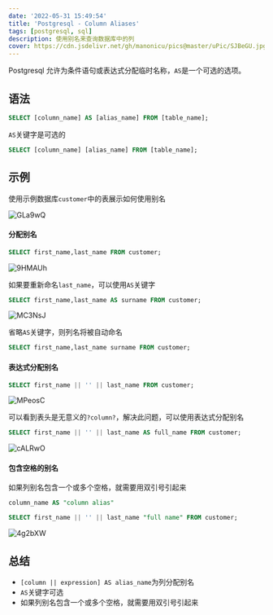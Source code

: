 ```yaml
---
date: '2022-05-31 15:49:54'
title: 'Postgresql - Column Aliases'
tags: [postgresql, sql]
description: 使用别名来查询数据库中的列
cover: https://cdn.jsdelivr.net/gh/manonicu/pics@master/uPic/SJBeGU.jpg
---
```


Postgresql 允许为条件语句或表达式分配临时名称，`AS`是一个可选的选项。

## 语法

```sql
SELECT [column_name] AS [alias_name] FROM [table_name];
```

`AS`关键字是可选的

```sql
SELECT [column_name] [alias_name] FROM [table_name];
```

## 示例

使用示例数据库`customer`中的表展示如何使用别名

![GLa9wQ](https://cdn.jsdelivr.net/gh/manonicu/pics@master/uPic/GLa9wQ.jpg)

#### 分配别名

```sql
SELECT first_name,last_name FROM customer;
```

![9HMAUh](https://cdn.jsdelivr.net/gh/manonicu/pics@master/uPic/9HMAUh.jpg)

如果要重新命名`last_name`，可以使用`AS`关键字

```sql
SELECT first_name,last_name AS surname FROM customer;
```

![MC3NsJ](https://cdn.jsdelivr.net/gh/manonicu/pics@master/uPic/MC3NsJ.jpg)

省略`AS`关键字，则列名将被自动命名

```sql
SELECT first_name,last_name surname FROM customer;
```

#### 表达式分配别名

```sql
SELECT first_name || '' || last_name FROM customer;
```

![MPeosC](https://cdn.jsdelivr.net/gh/manonicu/pics@master/uPic/MPeosC.jpg)

可以看到表头是无意义的`?column?`，解决此问题，可以使用表达式分配别名

```sql
SELECT first_name || '' || last_name AS full_name FROM customer;
```

![cALRwO](https://cdn.jsdelivr.net/gh/manonicu/pics@master/uPic/cALRwO.jpg)

#### 包含空格的别名

如果列别名包含一个或多个空格，就需要用双引号引起来

```sql
column_name AS "column alias"
```

```sql
SELECT first_name || '' || last_name "full name" FROM customer;
```

![4g2bXW](https://cdn.jsdelivr.net/gh/manonicu/pics@master/uPic/4g2bXW.jpg)

## 总结

- `[column || expression] AS alias_name`为列分配别名
- `AS`关键字可选
- 如果列别名包含一个或多个空格，就需要用双引号引起来
